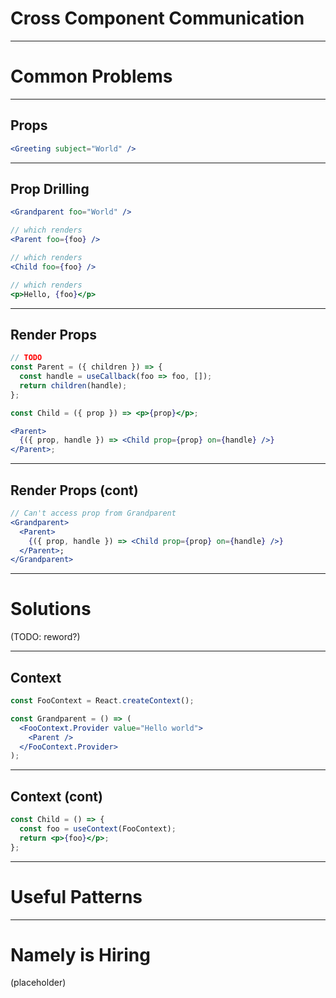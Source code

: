 

# Cross Component Communication

---

# Common Problems

---

## Props

```jsx
<Greeting subject="World" />
```

---

## Prop Drilling

```jsx
<Grandparent foo="World" />

// which renders
<Parent foo={foo} />

// which renders
<Child foo={foo} />

// which renders
<p>Hello, {foo}</p>
```

---

## Render Props

```jsx
// TODO
const Parent = ({ children }) => {
  const handle = useCallback(foo => foo, []);
  return children(handle);
};

const Child = ({ prop }) => <p>{prop}</p>;

<Parent>
  {({ prop, handle }) => <Child prop={prop} on={handle} />}
</Parent>;
```

---

## Render Props (cont)

```jsx
// Can't access prop from Grandparent
<Grandparent>
  <Parent>
    {({ prop, handle }) => <Child prop={prop} on={handle} />}
  </Parent>;
</Grandparent>
```

---

# Solutions

(TODO: reword?)

---

## Context

```jsx
const FooContext = React.createContext();

const Grandparent = () => (
  <FooContext.Provider value="Hello world">
    <Parent />
  </FooContext.Provider>
);
```

---

## Context (cont)

```jsx
const Child = () => {
  const foo = useContext(FooContext);
  return <p>{foo}</p>;
};
```

---

# Useful Patterns

---

# Namely is Hiring

(placeholder)
